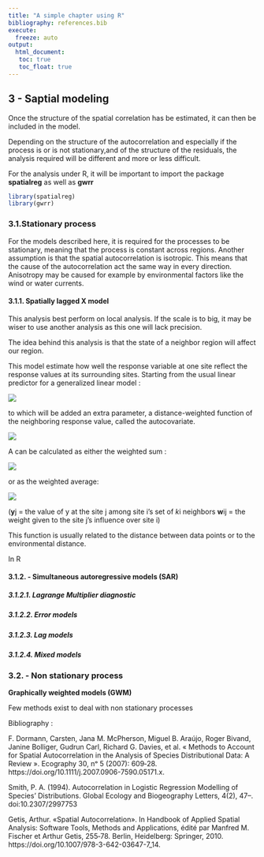 ```yaml
---
title: "A simple chapter using R"
bibliography: references.bib
execute: 
  freeze: auto
output: 
  html_document:
   toc: true
   toc_float: true
---
```


## 3 - Saptial modeling

Once the structure of the spatial correlation has be estimated, it can then be included in the model.

Depending on the structure of the autocorrelation and especially if the process is or is not stationary,and of the structure of the residuals, the analysis required will be different and more or less difficult.

For the analysis under R, it will be important to import the package **spatialreg** as well as **gwrr**

```r
library(spatialreg)
library(gwrr)
```

### 3.1.Stationary process

For the models described here, it is required for the processes to be stationary, meaning that the process is constant across regions. Another assumption is that the spatial autocorrelation is isotropic. This means that the cause of the autocorrelation act the same way in every direction. Anisotropy may be caused for example by environmental factors like the wind or water currents.

#### 3.1.1. Spatially lagged X model

This analysis best perform on local analysis. If the scale is to big, it may be wiser to use another analysis as this one will lack precision.

The idea behind this analysis is that the state of a neighbor region will affect our region. 

This model estimate how well the response variable at one site reflect the response values at its surrounding sites. Starting from the usual linear predictor for a generalized linear model :

![](~/cours/Master%202/S1/OCR/MODE_reproduciblescience/images%20projet/equation_glm%20.png)

to which will be added an extra parameter, a distance-weighted function of the neighboring response value, called the autocovariate.

![](~/cours/Master%202/S1/OCR/MODE_reproduciblescience/images%20projet/autocovariate_function.png)

A can be calculated as either the weighted sum :

![](~/cours/Master%202/S1/OCR/MODE_reproduciblescience/images%20projet/weighted_sum.png)

or as the weighted average:

![](~/cours/Master%202/S1/OCR/MODE_reproduciblescience/images%20projet/weighted_average.png)

(**y**j = the value of y at the site j among site i's set of *k*i neighbors **w**ij = the weight given to the site j's influence over site i)

This function is usually related to the distance between data points or to the environmental distance.

In R

#### 3.1.2. - Simultaneous autoregressive models (SAR)

##### 3.1.2.1. Lagrange Multiplier diagnostic

##### 3.1.2.2. Error models

##### 3.1.2.3. Lag models

##### 3.1.2.4. Mixed models

### 3.2. - Non stationary process

**Graphically weighted models (GWM)**

Few methods exist to deal with non stationary processes

Bibliography :

F. Dormann, Carsten, Jana M. McPherson, Miguel B. Araújo, Roger Bivand, Janine Bolliger, Gudrun Carl, Richard G. Davies, et al. « Methods to Account for Spatial Autocorrelation in the Analysis of Species Distributional Data: A Review ». Ecography 30, nᵒ 5 (2007): 609‑28. https://doi.org/10.1111/j.2007.0906-7590.05171.x.

Smith, P. A. (1994). Autocorrelation in Logistic Regression Modelling of Species' Distributions. Global Ecology and Biogeography Letters, 4(2), 47--. doi:10.2307/2997753

Getis, Arthur. «Spatial Autocorrelation». In Handbook of Applied Spatial Analysis: Software Tools, Methods and Applications, édité par Manfred M. Fischer et Arthur Getis, 255‑78. Berlin, Heidelberg: Springer, 2010. https://doi.org/10.1007/978-3-642-03647-7_14.
